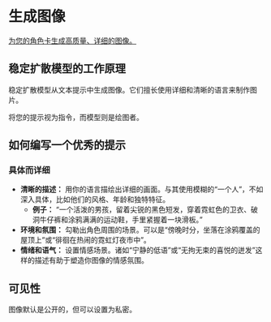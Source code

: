 # 生成图像

[为您的角色卡生成高质量、详细的图像。](https://role.fun/images)

## 稳定扩散模型的工作原理

稳定扩散模型从文本提示中生成图像。它们擅长使用详细和清晰的语言来制作图片。

将您的提示视为指令，而模型则是绘图者。

## 如何编写一个优秀的提示

### 具体而详细

- **清晰的描述：** 用你的语言描绘出详细的画面。与其使用模糊的“一个人”，不如深入具体，比如他们的风格、年龄和独特特征。
  - **例子：** “一个活泼的男孩，留着尖锐的黑色短发，穿着霓虹色的卫衣、破洞牛仔裤和涂鸦满满的运动鞋，手里紧握着一块滑板。”
- **环境和氛围：** 勾勒出角色周围的场景。可以是“傍晚时分，坐落在涂鸦覆盖的屋顶上”或“徘徊在热闹的霓虹灯夜市中”。
- **情绪和语气：** 设置情感场景。诸如“宁静的低语”或“无拘无束的喜悦的迸发”这样的描述有助于塑造你图像的情感氛围。

## 可见性

图像默认是公开的，但可以设置为私密。